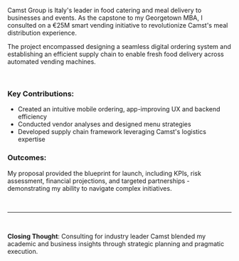 Camst Group is Italy's leader in food catering and meal delivery to businesses and events. As the capstone to my Georgetown MBA, I consulted on a €25M smart vending initiative to revolutionize Camst's meal distribution experience.

The project encompassed designing a seamless digital ordering system and establishing an efficient supply chain to enable fresh food delivery across automated vending machines.

<br />

### Key Contributions:

- Created an intuitive mobile ordering, app-improving UX and backend efficiency
- Conducted vendor analyses and designed menu strategies
- Developed supply chain framework leveraging Camst's logistics expertise

### Outcomes:

My proposal provided the blueprint for launch, including KPIs, risk assessment, financial projections, and targeted partnerships - demonstrating my ability to navigate complex initiatives.

<br />

---

<br />

**Closing Thought**: Consulting for industry leader Camst blended my academic and business insights through strategic planning and pragmatic execution.
